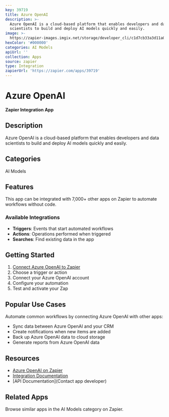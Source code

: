 ```yaml
---
key: 39719
title: Azure OpenAI
description: >-
  Azure OpenAI is a cloud-based platform that enables developers and data
  scientists to build and deploy AI models quickly and easily.
image: >-
  https://zapier-images.imgix.net/storage/developer_cli/c1d7cb33a3d11a00779dca3260f52497.png?auto=format%2Ccompress&ixlib=python-3.0.0&q=50
hexColor: '#000000'
categories: AI Models
apiUrl: ''
collection: Apps
source: zapier
type: Integration
zapierUrl: 'https://zapier.com/apps/39719'
---
```

# Azure OpenAI

**Zapier Integration App**

## Description

Azure OpenAI is a cloud-based platform that enables developers and data scientists to build and deploy AI models quickly and easily.

## Categories

AI Models

## Features

This app can be integrated with 7,000+ other apps on Zapier to automate workflows without code.

### Available Integrations

- **Triggers**: Events that start automated workflows
- **Actions**: Operations performed when triggered
- **Searches**: Find existing data in the app

## Getting Started

1. [Connect Azure OpenAI to Zapier](https://zapier.com/apps/39719)
2. Choose a trigger or action
3. Connect your Azure OpenAI account
4. Configure your automation
5. Test and activate your Zap

## Popular Use Cases

Automate common workflows by connecting Azure OpenAI with other apps:

- Sync data between Azure OpenAI and your CRM
- Create notifications when new items are added
- Back up Azure OpenAI data to cloud storage
- Generate reports from Azure OpenAI data

## Resources

- [Azure OpenAI on Zapier](https://zapier.com/apps/39719)
- [Integration Documentation](https://zapier.com/apps/39719/integrations)
- [API Documentation](Contact app developer)

## Related Apps

Browse similar apps in the AI Models category on Zapier.
